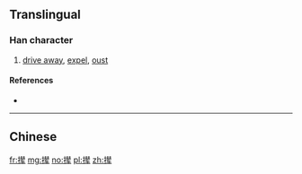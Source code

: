{{also|攆}}
==Translingual==

===Han character===
{{Han char|rn=64|rad=手|as=12|sn=15|four=|canj=手手人手 (QQOQ)|ids=⿰[[扌]][[辇]]}}

# [[drive away]], [[expel]], [[oust]]

====References====
* {{Han ref|kx=0457.161|hdz=31952.120|uh=64B5|ud=25781}}

----

==Chinese==
{{zh-see|攆}}

[[fr:撵]]
[[mg:撵]]
[[no:撵]]
[[pl:撵]]
[[zh:撵]]